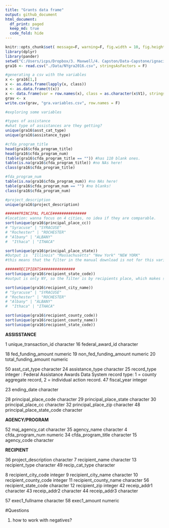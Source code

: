 ```yaml
---
title: "Grants data frame"
output: github_document
html_document:
  df_print: paged
  keep_md: true
  code_fold: hide
---
```


```r
knitr::opts_chunk$set( message=F, warning=F, fig.width = 10, fig.height = 10 )
library(dplyr)
library(pander)
setwd("C:/Users/icps/Dropbox/3. Maxwell/4. Capston/Data-Capstone/ignacio")
gra16 <- read.csv("./Data/NYgra2016.csv", stringsAsFactors = F)

```


```r
#generating a csv with the variables
x <- gra16[1,]
x <- as.data.frame(lapply(x, class))
x <- as.data.frame(t(x))
x <- data.frame(var = row.names(x), class = as.character(x$V1), stringsAsFactors = F)
grav <- x
write.csv(grav, "gra.variables.csv", row.names = F)

```

```r
#exploring some variables

#types of assistance
#what type of assistances are they getting?
unique(gra16$asst_cat_type)
unique(gra16$assistance_type)

#cfda_program_title
head(gra16$cfda_program_title)
head(gra16$cfda_program_num)
(table(gra16$cfda_program_title == "")) #has 110 blank ones.
table(is.na(gra16$cfda_program_title)) #no NAs here!
class(gra16$cfda_program_title)

#fda_program_num
table(is.na(gra16$cfda_program_num)) #no NAs here!
table(gra16$cfda_program_num == "") #no blanks!
class(gra16$cfda_program_num)

#project_description
unique(gra16$project_description)

######PRINCIPAL PLACE###############
#location: wanna focus on 4 cities, no idea if they are comparable.
sort(unique(gra16$principal_place_cc))
# "Syracuse" | "SYRACUSE"   
# "Rochester" | "ROCHESTER"
# "Albany" | "ALBANY"
#  "Ithaca" | "ITHACA" 

sort(unique(gra16$principal_place_state)) 
#Output is  "Illinois" "Massachusetts" "New York" "NEW YORK"
#this means that the filter in the manual download is not for this variable. 

######RECIPIENTS###############
sort(unique(gra16$recipient_state_code)) 
#output is only NY, so the filter is by recipients place, which makes sense because if we are an IDA we should care about the recipient not the pop.

sort(unique(gra16$recipient_city_name)) 
# "Syracuse" | "SYRACUSE"   
# "Rochester" | "ROCHESTER"
# "Albany" | "ALBANY"
#  "Ithaca" | "ITHACA" 

sort(unique(gra16$recipient_county_code))
sort(unique(gra16$recipient_county_name))
sort(unique(gra16$recipient_state_code))

```



**ASSISSTANCE**

1	unique_transaction_id	character
16	federal_award_id	character

18	fed_funding_amount	numeric
19	non_fed_funding_amount	numeric
20	total_funding_amount	numeric

50	asst_cat_type	character
24	assistance_type	character
25	record_type	integer             :  Federal Assistance Awards Data System record type: 1 = county aggregate record, 2 = individual action record.
47	fiscal_year	integer

23	ending_date	character

28	principal_place_code	character
29	principal_place_state	character
30	principal_place_cc	character
32	principal_place_zip	character
48	principal_place_state_code	character

**AGENCY/PROGRAM**

52	maj_agency_cat	character
35	agency_name	character
4	cfda_program_num	numeric
34	cfda_program_title	character
15	agency_code	character

**RECIPIENT**

36	project_description	character
7	recipient_name	character
13	recipient_type	character
49	recip_cat_type	character

8	recipient_city_code	integer
9	recipient_city_name	character
10	recipient_county_code	integer
11	recipient_county_name	character
56	recipient_state_code	character
12	recipient_zip	integer
42	receip_addr1	character
43	receip_addr2	character
44	receip_addr3	character

57	exec1_fullname	character
58	exec1_amount	numeric

#Questions

1. how to work with negatives?